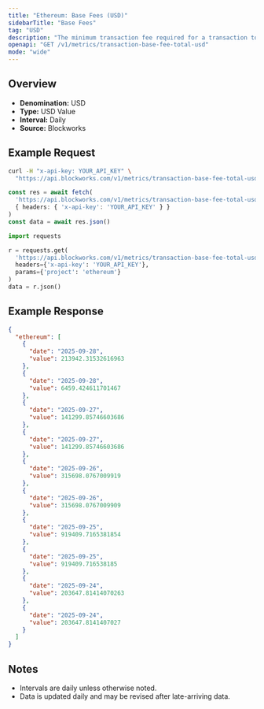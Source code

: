 ```yaml
---
title: "Ethereum: Base Fees (USD)"
sidebarTitle: "Base Fees"
tag: "USD"
description: "The minimum transaction fee required for a transaction to be included in a block"
openapi: "GET /v1/metrics/transaction-base-fee-total-usd"
mode: "wide"
---
```


## Overview

- **Denomination:** USD
- **Type:** USD Value
- **Interval:** Daily
- **Source:** Blockworks

## Example Request

<CodeGroup>

```bash cURL
curl -H "x-api-key: YOUR_API_KEY" \
  "https://api.blockworks.com/v1/metrics/transaction-base-fee-total-usd?project=ethereum"
```

```typescript TypeScript
const res = await fetch(
  'https://api.blockworks.com/v1/metrics/transaction-base-fee-total-usd?project=ethereum',
  { headers: { 'x-api-key': 'YOUR_API_KEY' } }
)
const data = await res.json()
```

```python Python
import requests

r = requests.get(
  'https://api.blockworks.com/v1/metrics/transaction-base-fee-total-usd',
  headers={'x-api-key': 'YOUR_API_KEY'},
  params={'project': 'ethereum'}
)
data = r.json()
```

</CodeGroup>

## Example Response

```json
{
  "ethereum": [
    {
      "date": "2025-09-28",
      "value": 213942.31532616963
    },
    {
      "date": "2025-09-28",
      "value": 6459.424611701467
    },
    {
      "date": "2025-09-27",
      "value": 141299.85746603686
    },
    {
      "date": "2025-09-27",
      "value": 141299.85746603686
    },
    {
      "date": "2025-09-26",
      "value": 315698.0767009919
    },
    {
      "date": "2025-09-26",
      "value": 315698.0767009909
    },
    {
      "date": "2025-09-25",
      "value": 919409.7165381854
    },
    {
      "date": "2025-09-25",
      "value": 919409.716538185
    },
    {
      "date": "2025-09-24",
      "value": 203647.81414070263
    },
    {
      "date": "2025-09-24",
      "value": 203647.8141407027
    }
  ]
}
```

## Notes
- Intervals are daily unless otherwise noted.
- Data is updated daily and may be revised after late-arriving data.